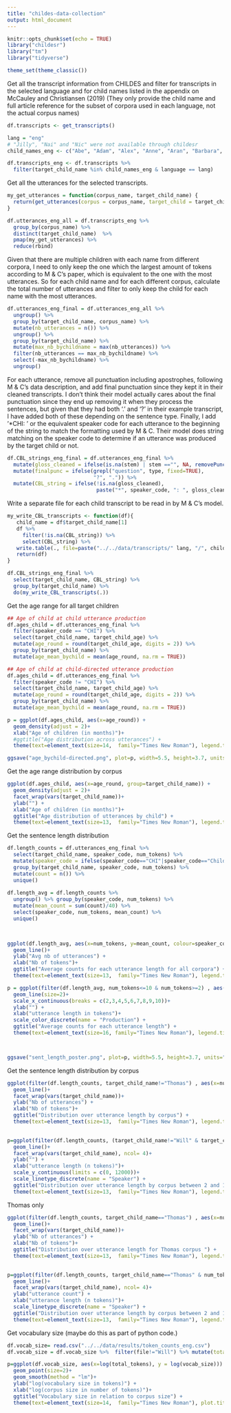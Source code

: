 ```yaml
---
title: "childes-data-collection"
output: html_document
---
```


```r
knitr::opts_chunk$set(echo = TRUE)
library("childesr")
library("tm")
library("tidyverse")

theme_set(theme_classic())

```

Get all the transcript information from CHILDES and filter for transcripts in the selected language and for child names listed in the appendix on McCauley and Christiansen (2019) (They only provide the child name and full article reference for the subset of corpora used in each language, not the actual corpus names)
```r
df.transcripts <- get_transcripts()

lang = "eng"
# "Jilly", "Nai" and "Nic" were not available through childesr
child_names_eng <- c("Abe", "Adam", "Alex", "Anne", "Aran", "Barbara", "Becky", "Carl", "Conor", "David", "Dominic", "Emily", "Emma", "Ethan", "Eve", "Gail", "Jimmy", "Joel", "John", "Lara", "Lily", "Liz", "Matt", "Michelle", "Naomi", "Nathaniel", "Nina", "Peter", "Roman", "Ross", "Ruth", "Sarah", "Seth", "Shem", "Thomas", "Tow", "Trevor", "Violet", "Warren", "Will")

df.transcripts_eng <- df.transcripts %>%
  filter(target_child_name %in% child_names_eng & language == lang)

```

Get all the utterances for the selected transcripts.
```r
my_get_utterances = function(corpus_name, target_child_name) {
  return(get_utterances(corpus = corpus_name, target_child = target_child_name))
}

df.utterances_eng_all = df.transcripts_eng %>%
  group_by(corpus_name) %>%
  distinct(target_child_name)  %>%
  pmap(my_get_utterances) %>%
  reduce(rbind)

```


Given that there are multiple children with each name from different corpora, I need to only keep the one which the largest amount of tokens according to M & C's paper, which is equivalent to the one with the most utterances. So for each child name and for each different corpus, calculate the total number of utterances and filter to only keep the child for each name with the most utterances.
```r
df.utterances_eng_final = df.utterances_eng_all %>%
  ungroup() %>%
  group_by(target_child_name, corpus_name) %>%
  mutate(nb_utterances = n()) %>%
  ungroup() %>%
  group_by(target_child_name) %>%
  mutate(max_nb_bychildname = max(nb_utterances)) %>%
  filter(nb_utterances == max_nb_bychildname) %>%
  select(-max_nb_bychildname) %>%
  ungroup()
```

For each utterance, remove all punctuation including apostrophes, following M & C's data description, and add final punctuation since they kept it in their cleaned transcripts. I don't think their model actually cares about the final punctuation since they end up removing it when they process the sentences, but given that they had both '.' and '?' in their example transcript, I have added both of these depending on the sentence type. Finally, I add '*CHI: ' or the equivalent speaker code for each utterance to the beginning of the string to match the formatting used by M & C. Their model does string matching on the speaker code to determine if an utterance was produced by the target child or not.
```r
df.CBL_strings_eng_final = df.utterances_eng_final %>%
  mutate(gloss_cleaned = ifelse(is.na(stem) | stem =="", NA, removePunctuation(gloss))) %>%
  mutate(finalpunc = ifelse(grepl("question", type, fixed=TRUE),
                            "?", ".")) %>%
  mutate(CBL_string = ifelse(!is.na(gloss_cleaned),
                             paste("*", speaker_code, ": ", gloss_cleaned, " ", finalpunc, sep=""), NA))

```

Write a separate file for each child transcript to be read in by M & C's model.
```r
my_write_CBL_transcripts <- function(df){
   child_name = df$target_child_name[1]
   df %>%
     filter(!is.na(CBL_string)) %>%
     select(CBL_string) %>%
   write.table(., file=paste("../../data/transcripts/" lang, "/", child_name, ".capp", sep =""), quote = FALSE, col.names = FALSE, row.names = FALSE)
   return(df)
}

df.CBL_strings_eng_final %>%
  select(target_child_name, CBL_string) %>%
  group_by(target_child_name) %>%
  do(my_write_CBL_transcripts(.))
```

Get the age range for all target children 
```r
## Age of child at child utterance production
df.ages_child = df.utterances_eng_final %>% 
  filter(speaker_code == "CHI") %>% 
  select(target_child_name, target_child_age) %>% 
  mutate(age_round = round(target_child_age, digits = 2)) %>% 
  group_by(target_child_name) %>% 
  mutate(age_mean_bychild = mean(age_round, na.rm = TRUE))

## Age of child at child-directed utterance production
df.ages_child = df.utterances_eng_final %>% 
  filter(speaker_code != "CHI") %>% 
  select(target_child_name, target_child_age) %>% 
  mutate(age_round = round(target_child_age, digits = 2)) %>% 
  group_by(target_child_name) %>% 
  mutate(age_mean_bychild = mean(age_round, na.rm = TRUE))

p = ggplot(df.ages_child, aes(x=age_round)) +
  geom_density(adjust = 2)+
  xlab("Age of children (in months)")+
  #ggtitle("Age distribution across utterances") +
  theme(text=element_text(size=14,  family="Times New Roman"), legend.title = element_text( size = 14), legend.position = c(0.85, 0.7), plot.title = element_text(hjust = 0.5))

ggsave("age_bychild-directed.png", plot=p, width=5.5, height=3.7, units="in") 

```

Get the age range distribution by corpus
```r
ggplot(df.ages_child, aes(x=age_round, group=target_child_name)) +
  geom_density(adjust = 2)+
  facet_wrap(vars(target_child_name))+
  ylab("") +
  xlab("Age of children (in months)")+
  ggtitle("Age distribution of utterances by child") +
  theme(text=element_text(size=13,  family="Times New Roman"), legend.title = element_text( size = 12), legend.position = c(0.85, 0.7), plot.title = element_text(hjust = 0.5))
```

Get the sentence length distribution
```r
df.length_counts = df.utterances_eng_final %>% 
  select(target_child_name, speaker_code, num_tokens) %>% 
  mutate(speaker_code = ifelse(speaker_code=="CHI"|speaker_code=="Child", "Child", "Child-directed")) %>% 
  group_by(target_child_name, speaker_code, num_tokens) %>% 
  mutate(count = n()) %>% 
  unique()
  
df.length_avg = df.length_counts %>% 
  ungroup() %>% group_by(speaker_code, num_tokens) %>% 
  mutate(mean_count = sum(count)/40) %>% 
  select(speaker_code, num_tokens, mean_count) %>% 
  unique()
  


ggplot(df.length_avg, aes(x=num_tokens, y=mean_count, colour=speaker_code)) +
  geom_line()+
  ylab("Avg nb of utterances") +
  xlab("Nb of tokens")+
  ggtitle("Average counts for each utterance length for all corpora") +
  theme(text=element_text(size=13,  family="Times New Roman"), legend.title = element_text( size = 12), legend.position = c(0.85, 0.7), plot.title = element_text(hjust = 0.5))

p = ggplot(filter(df.length_avg, num_tokens<=10 & num_tokens>=2) , aes(x=num_tokens, y=mean_count, color=speaker_code)) +
  geom_line(size=2)+
  scale_x_continuous(breaks = c(2,3,4,5,6,7,8,9,10))+
  ylab("") +
  xlab("utterance length in tokens")+
  scale_color_discrete(name = "Production") +
  ggtitle("Average counts for each utterance length") +
  theme(text=element_text(size=16, family="Times New Roman"), legend.title = element_text( size = 16), legend.position = c(0.85, 0.7), plot.title = element_text(hjust = 0.5))



ggsave("sent_length_poster.png", plot=p, width=5.5, height=3.7, units="in") 
```

Get the sentence length distribution by corpus
```r

ggplot(filter(df.length_counts, target_child_name!="Thomas") , aes(x=num_tokens,y=count, colour=speaker_code)) +
  geom_line()+
  facet_wrap(vars(target_child_name))+
  ylab("Nb of utterances") +
  xlab("Nb of tokens")+
  ggtitle("Distribution over utterance length by corpus") +
  theme(text=element_text(size=13,  family="Times New Roman"), legend.title = element_text( size = 12), legend.position = c(0.85, 0.7), plot.title = element_text(hjust = 0.5))
  

p=ggplot(filter(df.length_counts, (target_child_name!="Will" & target_child_name!="Thomas") & num_tokens<=16 & num_tokens>=2) , aes(x=num_tokens,y=count, linetype=speaker_code)) +
  geom_line()+
  facet_wrap(vars(target_child_name), ncol= 4)+
  ylab("") +
  xlab("utterance length (n tokens)")+
  scale_y_continuous(limits = c(0, 12000))+
  scale_linetype_discrete(name = "Speaker") +
  ggtitle("Distribution over utterance length by corpus between 2 and 16 words") +
  theme(text=element_text(size=13,  family="Times New Roman"), legend.title = element_text( size = 12), legend.position = c(0.85, 0.0), plot.title = element_text(hjust = 0.5))

```

Thomas only 
```r
ggplot(filter(df.length_counts, target_child_name=="Thomas") , aes(x=num_tokens,y=count, colour=speaker_code)) +
  geom_line()+
  facet_wrap(vars(target_child_name))+
  ylab("Nb of utterances") +
  xlab("Nb of tokens")+
  ggtitle("Distribution over utterance length for Thomas corpus ") +
  theme(text=element_text(size=13,  family="Times New Roman"), legend.title = element_text( size = 12), legend.position = c(0.85, 0.7), plot.title = element_text(hjust = 0.5))
  

p=ggplot(filter(df.length_counts, target_child_name=="Thomas" & num_tokens<=16 & num_tokens>=2) , aes(x=num_tokens,y=count, linetype=speaker_code)) +
  geom_line()+
  facet_wrap(vars(target_child_name), ncol= 4)+
  ylab("utterance count") +
  xlab("utterance length (n tokens)")+
  scale_linetype_discrete(name = "Speaker") +
  ggtitle("Distribution over utterance length by corpus between 2 and 16 words") +
  theme(text=element_text(size=13,  family="Times New Roman"), legend.title = element_text( size = 14), legend.position = c(0.85, 0.7), plot.title = element_text(hjust = 0.5))
```
Get vocabulary size (maybe do this as part of python code.)

```r
df.vocab_size= read.csv("../../data/results/token_counts_eng.csv")
df.vocab_size = df.vocab_size %>%  filter(file!="Will") %>% mutate(total_tokens= train_tokens+test_tokens)

p=ggplot(df.vocab_size, aes(x=log(total_tokens), y = log(vocab_size))) +
  geom_point(size=2)+
  geom_smooth(method = "lm")+
  ylab("log(vocabulary size in tokens)") +
  xlab("log(corpus size in number of tokens)")+
  ggtitle("Vocabulary size in relation to corpus size") +
  theme(text=element_text(size=14,  family="Times New Roman"), plot.title = element_text(hjust = 0.5))
```

